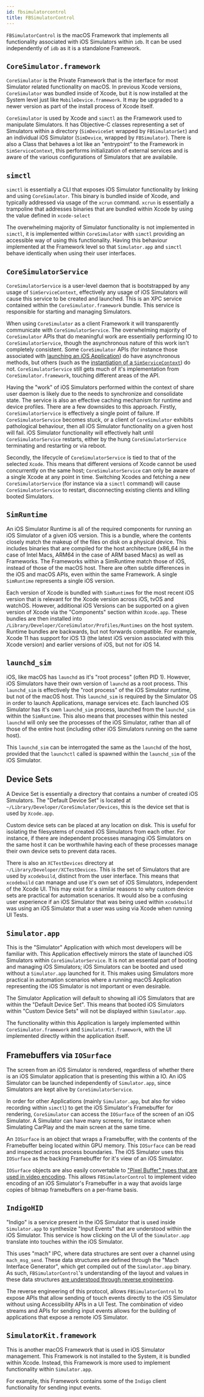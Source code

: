 ```yaml
---
id: fbsimulatorcontrol
title: FBSimulatorControl
---
```


`FBSimulatorControl` is the macOS Framework that implements all functionality associated with iOS Simulators within `idb`. It can be used independently of `idb` as it is a standalone Framework.

## `CoreSimulator.framework`

`CoreSimulator` is the Private Framework that is the interface for most Simulator related functionality on macOS. In previous Xcode versions, `CoreSimulator` was bundled inside of Xcode, but it is now installed at the System level just like `MobileDevice.framework`. It may be upgraded to a newer version as part of the install process of Xcode itself.

`CoreSimulator` is used by Xcode and `simctl` as the Framework used to manipulate Simulators. It has Objective-C classes representing a set of Simulators within a directory (`SimDeviceSet` wrapped by `FBSimulatorSet`) and an individual iOS Simulator (`SimDevice`, wrapped by `FBSimulator`). There is also a Class that behaves a lot like an "entrypoint" to the Framework in `SimServiceContext`, this performs initialization of external services and is aware of the various configurations of Simulators that are availabile.

## `simctl`

`simctl` is essentially a CLI that exposes iOS Simulator functionality by linking and using `CoreSimulator`. This binary is bundled inside of Xcode, and typically addressed via usage of the `xcrun` command. `xcrun` is essentially a trampoline that addresses binaries that are bundled within Xcode by using the value defined in `xcode-select`

The overwhelming majority of Simulator functionality is not implemented in `simctl`, it is implemented within `CoreSimulator` with `simctl` providing an accessible way of using this functionality. Having this behaviour implemented at the Framework level so that `Simulator.app` and `simctl` behave identically when using their user interfaces.
## `CoreSimulatorService`

`CoreSimulatorService` is a user-level daemon that is bootstrapped by any usage of `SimServiceContext`, effectively any usage of iOS Simulators will cause this service to be created and launched. This is an XPC service contained within the `CoreSimulator.framework` bundle. This service is responsible for starting and managing Simulators.

When using `CoreSimulator` as a client Framework it will transparently communicate with `CoreSimulatorService`. The overwhelming majority of `CoreSimulator` APIs that do meaningful work are essentially performing IO to `CoreSimulatorService`, though the asynchronous nature of this work isn't completely consistent. Some `CoreSimulator` APIs (for instance those associated with [launching an iOS Application](https://github.com/facebook/idb/blob/master/PrivateHeaders/CoreSimulator/SimDevice.h#L75)) do have asynchronous methods, but others (such as the [instantiation of a `SimServiceContext`](https://github.com/facebook/idb/blob/master/PrivateHeaders/CoreSimulator/SimServiceContext.h#L26)) do not. `CoreSimulatorService` still gets much of it's implementation from `CoreSimulator.framework`, touching different areas of the API.

Having the "work" of iOS Simulators performed within the context of share user daemon is likely due to the needs to synchronize and consolidate state. The service is also an effective caching mechanism for runtime and device profiles. There are a few downsides to this approach. Firstly, `CoreSimulatorService` is effectively a single point of failure. If `CoreSimulatorService` becomes stuck, or a client of `CoreSimulator` exhibits pathological behaviour, then all iOS Simulator functionality on a given host will fail. iOS Simulator functionality will effectively halt until `CoreSimulatorService` restarts, either by the hung `CoreSimulatorService` terminating and restarting or via reboot.

Secondly, the lifecycle of `CoreSimulatorService` is tied to that of the selected `Xcode`. This means that different versions of Xcode cannot be used concurrently on the same host; `CoreSimulatorService` can only be aware of a single Xcode at any point in time. Switching Xcodes and fetching a new `CoreSimulatorService` (for instance via a `simctl` command) will cause `CoreSimulatorService` to restart, disconnecting existing clients and killing booted Simulators.

## `SimRuntime`

An iOS Simulator Runtime is all of the required components for running an iOS Simulator of a given iOS version. This is a bundle, where the contents closely match the makeup of the files on disk on a physical device. This includes binaries that are compiled for the host architecture (x86_64 in the case of Intel Macs, ARM64 in the case of ARM based Macs) as well as Frameworks. The Frameworks within a SimRuntime match those of iOS, instead of those of the macOS host. There are often subtle differences in the iOS and macOS APIs, even within the same Framework. A single `SimRuntime` represents a single iOS version.

Each version of Xcode is bundled with `SimRuntime`s for the most recent iOS version that is relevant for the Xcode version across iOS, tvOS and watchOS. However, additional iOS Versions can be supported on a given version of Xcode via the "Components" section within `Xcode.app`. These bundles are then installed into `/Library/Developer/CoreSimulator/Profiles/Runtimes` on the host system. Runtime bundles are backwards, but not forwards compatible. For example, Xcode 11 has support for iOS 13 (the latest iOS version associated with this Xcode version) and earlier versions of iOS, but not for iOS 14.

## `launchd_sim`

iOS, like macOS has `launchd` as it's "root process" (often PID 1). However, iOS Simulators have their own version of `launchd` as a root process. This `launchd_sim` is effectively the "root process" of the iOS Simulator runtime, but not of the macOS host. This `launchd_sim` is required by the Simulator OS in order to launch Applications, manage services etc. Each launched iOS Simulator has it's own `launchd_sim` process, launched from the `launchd_sim` within the `SimRuntime`. This also means that processes within this nested `launchd` will only see the processes of the iOS Simulator, rather than all of those of the entire host (including other iOS Simulators running on the same host).

This `launchd_sim` can be interrogated the same as the `launchd` of the host, provided that the `launchctl` called is spawned within the `launchd_sim` of the iOS Simulator.

## Device Sets

A Device Set is essentially a directory that contains a number of created iOS Simulators. The "Default Device Set" is located at `~/Library/Developer/CoreSimulator/Devices`, this is the device set that is used by `Xcode.app`.

Custom device sets can be placed at any location on disk. This is useful for isolating the filesystems of created iOS Simulators from each other. For instance, if there are independent processes managing iOS Simulators on the same host it can be worthwhile having each of these processes manage their own device sets to prevent data races.

There is also an `XCTestDevices` directory at `~/Library/Developer/XCTestDevices`. This is the set of Simulators that are used by `xcodebuild`, distinct from the user interface. This means that `xcodebuild` can manage and use it's own set of iOS Simulators, independent of the Xcode UI. This may exist for a similar reasons to why custom device sets are practical for automation scenarios. It would also be a confusing user experience if an iOS Simulator that was being used within `xcodebuild` was using an iOS Simulator that a user was using via Xcode when running UI Tests.

## `Simulator.app`

This is the "Simulator" Application with which most developers will be familiar with. This Application effectively mirrors the state of launched iOS Simulators within `CoreSimulatorService`. It is not an essential part of booting and managing iOS Simulators; iOS Simulators can be booted and used without a `Simulator.app` launched for it. This makes using Simulators more practical in automation scenarios where a running macOS Application representing the iOS Simulator is not important or even desirable.

The Simulator Application will default to showing all iOS Simulators that are within the "Default Device Set". This means that booted iOS Simulators within "Custom Device Sets" will not be displayed within `Simulator.app`.

The functionality within this Application is largely implemented within `CoreSimulator.framework` and `SimulatorKit.framework`, with the UI implemented directly within the application itself.

## Framebuffers via `IOSurface`

The screen from an iOS Simulator is rendered, regardless of whether there is an iOS Simulator application that is presenting this within a IO. An iOS Simulator can be launched independently of `Simulator.app`, since Simulators are kept alive by `CoreSimulatorService`.

In order for other Applications (mainly `Simulator.app`, but also for video recording within `simctl`) to get the iOS Simulator's Framebuffer for rendering, `CoreSimulator` can access the `IOSurface` of the screen of an iOS Simulator. A Simulator can have many screens, for instance when Simulating CarPlay and the main screen at the same time.

An `IOSurface` is an object that wraps a Framebuffer, with the contents of the Framebuffer being located within GPU memory. This `IOSurface` can be read and inspected across process boundaries. The iOS Simulator uses this `IOSurface` as the backing Framebuffer for it's view of an iOS Simulator.

`IOSurface` objects are also easily convertable to ["Pixel Buffer" types that are used in video encoding](https://github.com/facebook/idb/blob/d587458fa2188fbcdd3f71fcbb2a131903cfa5f2/FBSimulatorControl/Framebuffer/FBSimulatorVideoStream.m#L398). This allows `FBSimulatorControl` to implement video encoding of an iOS Simulator's Framebuffer in a way that avoids large copies of bitmap framebuffers on a per-frame basis.

## `IndigoHID`

"Indigo" is a service present in the iOS Simulator that is used inside `Simulator.app` to synthesize "Input Events" that are understood within the iOS Simulator. This service is how clicking on the UI of the `Simulator.app` translate into touches within the iOS Simulator.

This uses "mach" IPC, where data structures are sent over a channel using `mach_msg_send`. These data structures are defined through the "Mach Interface Generator", which get compiled out of the `Simulator.app` binary. As such, `FBSimulatorControl`'s understanding of the layout and values in these data structures [are understood through reverse engineering](https://github.com/facebook/idb/blob/master/PrivateHeaders/SimulatorApp/Indigo.h#L40).

The reverse engineering of this protocol, allows `FBSimulatorControl` to expose APIs that allow sending of touch events directly to the iOS Simulator without using Accessibility APIs in a UI Test. The combination of video streams and APIs for sending input events allows for the building of applications that expose a remote iOS Simulator.

## `SimulatorKit.framework`

This is another macOS Framework that is used in iOS Simulator management. This Framework is not installed to the System, it is bundled within Xcode. Instead, this Framework is more used to implement functionality within `Simulator.app`.

For example, this Framework contains some of the `Indigo` client functionality for sending input events.
